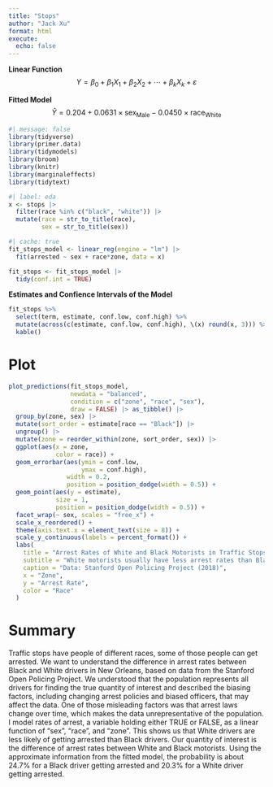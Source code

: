 ```yaml
---
title: "Stops"
author: "Jack Xu"
format: html
execute: 
  echo: false
---
```


**Linear Function**
$$
Y = \beta_0 + \beta_1 X_1 + \beta_2 X_2 + \cdots + \beta_k X_k + \varepsilon
$$

**Fitted Model**
$$
\widehat{Y} = 0.204 + 0.0631 \times \text{sex}_{\text{Male}} - 0.0450 \times \text{race}_{\text{White}}
$$

```r
#| message: false
library(tidyverse)
library(primer.data)
library(tidymodels)
library(broom)
library(knitr)
library(marginaleffects)
library(tidytext)
```

```r
#| label: eda
x <- stops |>
  filter(race %in% c("black", "white")) |>
  mutate(race = str_to_title(race), 
         sex = str_to_title(sex))
```

```r
#| cache: true
fit_stops_model <- linear_reg(engine = "lm") |>
  fit(arrested ~ sex + race*zone, data = x)

fit_stops <- fit_stops_model |>
  tidy(conf.int = TRUE)
```

**Estimates and Confience Intervals of the Model**
```r
fit_stops %>%
  select(term, estimate, conf.low, conf.high) %>%
  mutate(across(c(estimate, conf.low, conf.high), \(x) round(x, 3))) %>%
  kable()
```

# Plot
```r
plot_predictions(fit_stops_model,
                 newdata = "balanced",
                 condition = c("zone", "race", "sex"),
                 draw = FALSE) |> as_tibble() |> 
  group_by(zone, sex) |>
  mutate(sort_order = estimate[race == "Black"]) |>
  ungroup() |>
  mutate(zone = reorder_within(zone, sort_order, sex)) |>
  ggplot(aes(x = zone, 
             color = race)) +
  geom_errorbar(aes(ymin = conf.low, 
                    ymax = conf.high), 
                width = 0.2,
                position = position_dodge(width = 0.5)) +
  geom_point(aes(y = estimate), 
             size = 1, 
             position = position_dodge(width = 0.5)) +
  facet_wrap(~ sex, scales = "free_x") +
  scale_x_reordered() +
  theme(axis.text.x = element_text(size = 8)) +
  scale_y_continuous(labels = percent_format()) +
  labs(
    title = "Arrest Rates of White and Black Motorists in Traffic Stops",
    subtitle = "White motorists usually have less arrest rates than Black motorists",
    caption = "Data: Stanford Open Policing Project (2018)",
    x = "Zone",
    y = "Arrest Rate",
    color = "Race"
  )
```

# Summary
Traffic stops have people of different races, some of those people can get arrested. We want to understand the difference in arrest rates between Black and White drivers in New Orleans, based on data from the Stanford Open Policing Project. We understood that the population represents all drivers for finding the true quantity of interest and described the biasing factors, including changing arrest policies and biased officers, that may affect the data. One of those misleading factors was that arrest laws change over time, which makes the data unrepresentative of the population. I model rates of arrest, a variable holding either TRUE or FALSE, as a linear function of "sex", "race", and "zone". This shows us that White drivers are less likely of getting arrested than Black drivers. Our quantity of interest is the difference of arrest rates between White and Black motorists. Using the approximate information from the fitted model, the probability is about 24.7% for a Black driver getting arrested and 20.3% for a White driver getting arrested.
